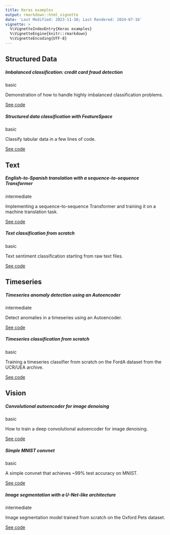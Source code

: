 ```yaml
---
title: Keras examples
output: rmarkdown::html_vignette
date: 'Last Modified: 2023-11-30; Last Rendered: 2024-07-16'
vignette: >
  %\VignetteIndexEntry{Keras examples}
  %\VignetteEngine{knitr::rmarkdown}
  %\VignetteEncoding{UTF-8}
---
```


<div class="container">
```{=html}

<h2 class="mt-2">Structured Data</h2><div class="row row-cols-1 row-cols-md-2 g-4"><div class="col">
<div class="card h-100">
<h5 class="card-header bg-transparent">Imbalanced classification: credit card fraud detection</h5>
<div class="card-body d-flex flex-column">
<span class="badge rounded-pill bg-success mb-1" style="align-self: flex-start">basic</span>
<p class="card-text">Demonstration of how to handle highly imbalanced classification problems.</p>
<a href="structured_data/imbalanced_classification.html" class="btn btn-primary mt-auto">See code</a>
</div>
</div>
</div>
<div class="col">
<div class="card h-100">
<h5 class="card-header bg-transparent">Structured data classification with FeatureSpace</h5>
<div class="card-body d-flex flex-column">
<span class="badge rounded-pill bg-success mb-1" style="align-self: flex-start">basic</span>
<p class="card-text">Classify tabular data in a few lines of code.</p>
<a href="structured_data/structured_data_classification_with_feature_space.html" class="btn btn-primary mt-auto">See code</a>
</div>
</div>
</div>
</div>

<h2 class="mt-2">Text</h2><div class="row row-cols-1 row-cols-md-2 g-4"><div class="col">
<div class="card h-100">
<h5 class="card-header bg-transparent">English-to-Spanish translation with a sequence-to-sequence Transformer</h5>
<div class="card-body d-flex flex-column">
<span class="badge rounded-pill bg-warning mb-1" style="align-self: flex-start">intermediate</span>
<p class="card-text">Implementing a sequence-to-sequence Transformer and training it on a machine translation task.</p>
<a href="nlp/neural_machine_translation_with_transformer.html" class="btn btn-primary mt-auto">See code</a>
</div>
</div>
</div>
<div class="col">
<div class="card h-100">
<h5 class="card-header bg-transparent">Text classification from scratch</h5>
<div class="card-body d-flex flex-column">
<span class="badge rounded-pill bg-success mb-1" style="align-self: flex-start">basic</span>
<p class="card-text">Text sentiment classification starting from raw text files.</p>
<a href="nlp/text_classification_from_scratch.html" class="btn btn-primary mt-auto">See code</a>
</div>
</div>
</div>
</div>

<h2 class="mt-2">Timeseries</h2><div class="row row-cols-1 row-cols-md-2 g-4"><div class="col">
<div class="card h-100">
<h5 class="card-header bg-transparent">Timeseries anomaly detection using an Autoencoder</h5>
<div class="card-body d-flex flex-column">
<span class="badge rounded-pill bg-warning mb-1" style="align-self: flex-start">intermediate</span>
<p class="card-text">Detect anomalies in a timeseries using an Autoencoder.</p>
<a href="timeseries/timeseries_anomaly_detection.html" class="btn btn-primary mt-auto">See code</a>
</div>
</div>
</div>
<div class="col">
<div class="card h-100">
<h5 class="card-header bg-transparent">Timeseries classification from scratch</h5>
<div class="card-body d-flex flex-column">
<span class="badge rounded-pill bg-success mb-1" style="align-self: flex-start">basic</span>
<p class="card-text">Training a timeseries classifier from scratch on the FordA dataset from the UCR/UEA archive.</p>
<a href="timeseries/timeseries_classification_from_scratch.html" class="btn btn-primary mt-auto">See code</a>
</div>
</div>
</div>
</div>

<h2 class="mt-2">Vision</h2><div class="row row-cols-1 row-cols-md-2 g-4"><div class="col">
<div class="card h-100">
<h5 class="card-header bg-transparent">Convolutional autoencoder for image denoising</h5>
<div class="card-body d-flex flex-column">
<span class="badge rounded-pill bg-success mb-1" style="align-self: flex-start">basic</span>
<p class="card-text">How to train a deep convolutional autoencoder for image denoising.</p>
<a href="vision/autoencoder.html" class="btn btn-primary mt-auto">See code</a>
</div>
</div>
</div>
<div class="col">
<div class="card h-100">
<h5 class="card-header bg-transparent">Simple MNIST convnet</h5>
<div class="card-body d-flex flex-column">
<span class="badge rounded-pill bg-success mb-1" style="align-self: flex-start">basic</span>
<p class="card-text">A simple convnet that achieves ~99% test accuracy on MNIST.</p>
<a href="vision/mnist_convnet.html" class="btn btn-primary mt-auto">See code</a>
</div>
</div>
</div>
<div class="col">
<div class="card h-100">
<h5 class="card-header bg-transparent">Image segmentation with a U-Net-like architecture</h5>
<div class="card-body d-flex flex-column">
<span class="badge rounded-pill bg-warning mb-1" style="align-self: flex-start">intermediate</span>
<p class="card-text">Image segmentation model trained from scratch on the Oxford Pets dataset.</p>
<a href="vision/oxford_pets_image_segmentation.html" class="btn btn-primary mt-auto">See code</a>
</div>
</div>
</div>
</div>
```
</div>

